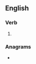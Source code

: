 ==English==

===Verb===
{{head|en|verb}}

# {{obsolete spelling of|afford|lang=en}}

===Anagrams===
* {{l|en|ward off}}